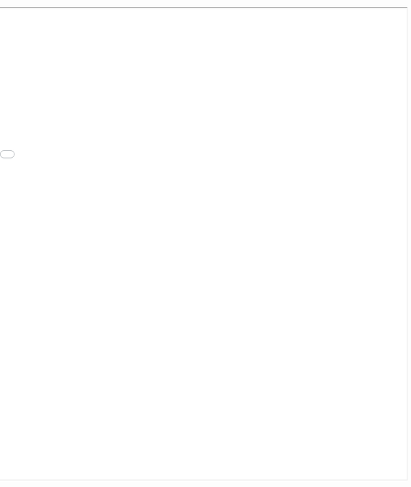 <div style= "float:right;position: relative; top: 50px; right: -220px">
<iframe src="projects/RecEng_Individual.html" width="1300" height="1100"></iframe>
</div>
